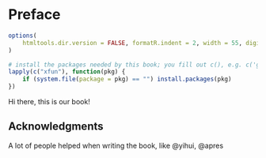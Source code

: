 
# Preface {.unnumbered}


```r
options(
    htmltools.dir.version = FALSE, formatR.indent = 2, width = 55, digits = 4
)

# install the packages needed by this book; you fill out c(), e.g. c('ggplot2', 'dplyr')
lapply(c("xfun"), function(pkg) {
    if (system.file(package = pkg) == "") install.packages(pkg)
})
```


Hi there, this is our book!


## Acknowledgments 

A lot of people helped when writing the book, like @yihui, @apres

